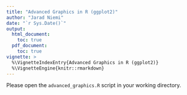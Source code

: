 ```yaml
---
title: "Advanced Graphics in R (ggplot2)"
author: "Jarad Niemi"
date: "`r Sys.Date()`"
output: 
  html_document:
    toc: true
  pdf_document:
    toc: true
vignette: >
  %\VignetteIndexEntry{Advanced Graphics in R (ggplot2)}
  %\VignetteEngine{knitr::rmarkdown}
---
```



Please open the `advanced_graphics.R` script in your working directory. 



# 

